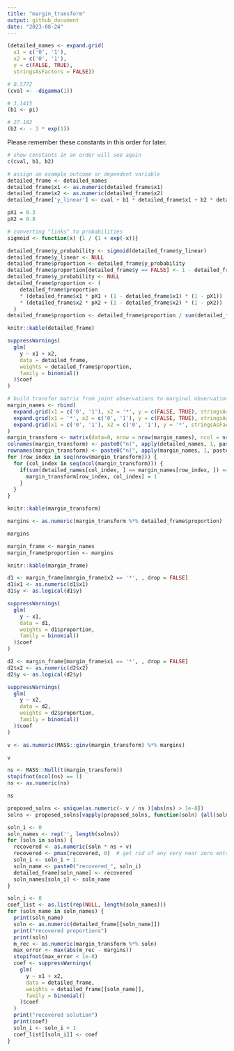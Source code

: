 ```yaml
---
title: "margin_transform"
output: github_document
date: "2023-08-24"
---
```



```r
(detailed_names <- expand.grid(
  x1 = c('0', '1'), 
  x2 = c('0', '1'), 
  y = c(FALSE, TRUE), 
  stringsAsFactors = FALSE))
```


```r
# 0.5772
(cval <- -digamma(1))
```

```r
# 3.1415
(b1 <- pi)
```

```r
# 27.182
(b2 <- - 3 * exp(1))
```

Please remember these constants in this order for later.

```r
# show constants in an order will see again
c(cval, b1, b2)
```

```r
# assign an example outcome or dependent variable
detailed_frame <- detailed_names
detailed_frame$x1 <- as.numeric(detailed_frame$x1)
detailed_frame$x2 <- as.numeric(detailed_frame$x2)
detailed_frame['y_linear'] <- cval + b1 * detailed_frame$x1 + b2 * detailed_frame$x2
```

```r
pX1 = 0.3
pX2 = 0.8
```

```r
# converting "links" to probabilities
sigmoid <- function(x) {1 / (1 + exp(-x))}

detailed_frame$y_probability <- sigmoid(detailed_frame$y_linear)
detailed_frame$y_linear <- NULL
detailed_frame$proportion <- detailed_frame$y_probability
detailed_frame$proportion[detailed_frame$y == FALSE] <- 1 - detailed_frame$proportion[detailed_frame$y == FALSE]
detailed_frame$y_probability <- NULL
detailed_frame$proportion <- (
    detailed_frame$proportion 
    * (detailed_frame$x1 * pX1 + (1 - detailed_frame$x1) * (1 - pX1))
    * (detailed_frame$x2 * pX2 + (1 - detailed_frame$x2) * (1 - pX2))
  )
detailed_frame$proportion <- detailed_frame$proportion / sum(detailed_frame$proportion)
```


```r
knitr::kable(detailed_frame)
```


```r
suppressWarnings(
  glm(
    y ~ x1 + x2,
    data = detailed_frame,
    weights = detailed_frame$proportion,
    family = binomial()
  )$coef
)
```


```r
# build transfer matrix from joint observations to marginal observations
margin_names <- rbind(
  expand.grid(x1 = c('0', '1'), x2 = '*', y = c(FALSE, TRUE), stringsAsFactors = FALSE),
  expand.grid(x1 = '*', x2 = c('0', '1'), y = c(FALSE, TRUE), stringsAsFactors = FALSE),
  expand.grid(x1 = c('0', '1'), x2 = c('0', '1'), y = '*', stringsAsFactors = FALSE)
)
margin_transform <- matrix(data=0, nrow = nrow(margin_names), ncol = nrow(detailed_names))
colnames(margin_transform) <- paste0("n(", apply(detailed_names, 1, paste, collapse = ","), ")")
rownames(margin_transform) <- paste0("n(", apply(margin_names, 1, paste, collapse = ","), ")")
for (row_index in seq(nrow(margin_transform))) {
  for (col_index in seq(ncol(margin_transform))) {
    if(sum(detailed_names[col_index, ] == margin_names[row_index, ]) == 2) {
      margin_transform[row_index, col_index] = 1
    }
  }
}

knitr::kable(margin_transform)
```


```r
margins <- as.numeric(margin_transform %*% detailed_frame$proportion)

margins
```

```r
margin_frame <- margin_names
margin_frame$proportion <- margins

knitr::kable(margin_frame)
```


```r
d1 <- margin_frame[margin_frame$x2 == '*', , drop = FALSE]
d1$x1 <- as.numeric(d1$x1)
d1$y <- as.logical(d1$y)
```

```r
suppressWarnings(
  glm(
    y ~ x1,
    data = d1,
    weights = d1$proportion,
    family = binomial()
  )$coef
)
```

```r
d2 <- margin_frame[margin_frame$x1 == '*', , drop = FALSE]
d2$x2 <- as.numeric(d2$x2)
d2$y <- as.logical(d2$y)
```


```r
suppressWarnings(
  glm(
    y ~ x2,
    data = d2,
    weights = d2$proportion,
    family = binomial()
  )$coef
)
```


```r
v <- as.numeric(MASS::ginv(margin_transform) %*% margins)

v
```


```r
ns <- MASS::Null(t(margin_transform))
stopifnot(ncol(ns) == 1)
ns <- as.numeric(ns)

ns
```

```r
proposed_solns <- unique(as.numeric(- v / ns )[abs(ns) > 1e-8])
solns <- proposed_solns[vapply(proposed_solns, function(soln) {all(soln * ns + v >= -1e-8)}, logical(1))]
```

```r
soln_i <- 0
soln_names <- rep('', length(solns))
for (soln in solns) {
  recovered <- as.numeric(soln * ns + v)
  recovered <- pmax(recovered, 0)  # get rid of any very near zero entries
  soln_i <- soln_i + 1
  soln_name <- paste0("recovered_", soln_i)
  detailed_frame[soln_name] <- recovered
  soln_names[soln_i] <- soln_name
}
```

```r
soln_i <- 0
coef_list <- as.list(rep(NULL, length(soln_names)))
for (soln_name in soln_names) {
  print(soln_name)
  soln <- as.numeric(detailed_frame[[soln_name]])
  print("recovered proportions")
  print(soln)
  m_rec <- as.numeric(margin_transform %*% soln)
  max_error <- max(abs(m_rec - margins))
  stopifnot(max_error < 1e-8)
  coef <- suppressWarnings(
    glm(
      y ~ x1 + x2,
      data = detailed_frame,
      weights = detailed_frame[[soln_name]],
      family = binomial()
    )$coef
  )
  print("recovered solution")
  print(coef)
  soln_i <- soln_i + 1
  coef_list[[soln_i]] <- coef
}
```
